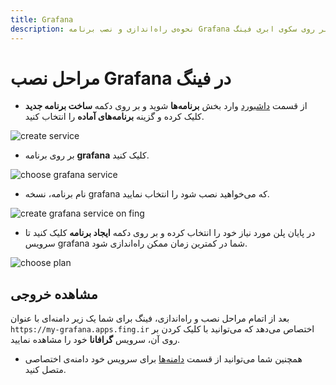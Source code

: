 ```yaml
---
title: Grafana
description: نحوه‌ی راه‌اندازی و نصب برنامه Grafana بر روی سکوی ابری فینگ.
---
```



<Platform>
  <PlatformHead  title="برنامه Grafana" icon="grafana/grafana-original.svg" />
</Platform>

# مراحل نصب Grafana در فینگ

- از قسمت [داشبورد](https://cloud.fing.ir) وارد بخش **برنامه‌ها** شوید و بر روی دکمه **ساخت برنامه جدید** کلیک کرده و گزینه **برنامه‌‌های آماده** را انتخاب کنید.

![create service](/docs/images/service-create.jpg)

- بر روی برنامه **grafana** کلیک کنید.

![choose grafana service](/docs/images/service-choose-grafana.jpg)

- نام برنامه، نسخه grafana که می‌خواهید نصب شود را انتخاب نمایید.

![create grafana service on fing](/docs/images/service-create-grafana.jpg)

- در پایان پلن مورد نیاز خود را انتخاب کرده و بر روی دکمه **ایجاد برنامه** کلیک کنید تا سرویس grafana شما در کمترین زمان ممکن راه‌اندازی شود.

![choose plan](/docs/images/choose-plan.jpg)

## مشاهده خروجی

بعد از اتمام مراحل نصب و راه‌اندازی، فینگ برای شما یک زیر دامنه‌‌ای‌ با عنوان `https://my-grafana.apps.fing.ir` اختصاص می‌دهد که می‌توانید با کلیک کردن بر روی آن، سرویس **گرافانا** خود را مشاهده نمایید.

- همچنین شما می‌توانید از قسمت [دامنه‌ها](/apps/domains) برای سرویس خود دامنه‌ی اختصاصی متصل کنید.
